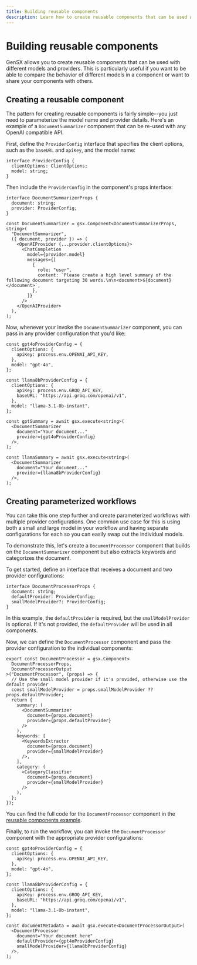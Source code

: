 ```yaml
---
title: Building reusable components
description: Learn how to create reusable components that can be used with different models and providers
---
```


# Building reusable components

GenSX allows you to create reusable components that can be used with different models and providers. This is particularly useful if you want to be able to compare the behavior of different models in a component or want to share your components with others.

## Creating a reusable component

The pattern for creating reusable components is fairly simple--you just need to parameterize the model name and provider details. Here's an example of a `DocumentSummarizer` component that can be re-used with any OpenAI compatible API.

First, define the `ProviderConfig` interface that specifies the client options, such as the `baseURL` and `apiKey`, and the model name:

```tsx
interface ProviderConfig {
  clientOptions: ClientOptions;
  model: string;
}
```

Then include the `ProviderConfig` in the component's props interface:

```tsx
interface DocumentSummarizerProps {
  document: string;
  provider: ProviderConfig;
}

const DocumentSummarizer = gsx.Component<DocumentSummarizerProps, string>(
  "DocumentSummarizer",
  ({ document, provider }) => (
    <OpenAIProvider {...provider.clientOptions}>
      <ChatCompletion
        model={provider.model}
        messages={[
          {
            role: "user",
            content: `Please create a high level summary of the following document targeting 30 words.\n\n<document>${document}</document>`,
          },
        ]}
      />
    </OpenAIProvider>
  ),
);
```

Now, whenever your invoke the `DocumentSummarizer` component, you can pass in any provider configuration that you'd like:

```tsx
const gpt4oProviderConfig = {
  clientOptions: {
    apiKey: process.env.OPENAI_API_KEY,
  },
  model: "gpt-4o",
};

const llama8bProviderConfig = {
  clientOptions: {
    apiKey: process.env.GROQ_API_KEY,
    baseURL: "https://api.groq.com/openai/v1",
  },
  model: "llama-3.1-8b-instant",
};

const gptSummary = await gsx.execute<string>(
  <DocumentSummarizer
    document="Your document..."
    provider={gpt4oProviderConfig}
  />,
);

const llamaSummary = await gsx.execute<string>(
  <DocumentSummarizer
    document="Your document..."
    provider={llama8bProviderConfig}
  />,
);
```

## Creating parameterized workflows

You can take this one step further and create parameterized workflows with multiple provider configurations. One common use case for this is using both a small and large model in your workflow and having separate configurations for each so you can easily swap out the individual models.

To demonstrate this, let's create a `DocumentProcessor` component that builds on the `DocumentSummarizer` component but also extracts keywords and categorizes the document.

To get started, define an interface that receives a document and two provider configurations:

```tsx
interface DocumentProcessorProps {
  document: string;
  defaultProvider: ProviderConfig;
  smallModelProvider?: ProviderConfig;
}
```

In this example, the `defaultProvider` is required, but the `smallModelProvider` is optional. If it's not provided, the `defaultProvider` will be used in all components.

Now, we can define the `DocumentProcessor` component and pass the provider configuration to the individual components:

```tsx
export const DocumentProcessor = gsx.Component<
  DocumentProcessorProps,
  DocumentProcessorOutput
>("DocumentProcessor", (props) => {
  // Use the small model provider if it's provided, otherwise use the default provider
  const smallModelProvider = props.smallModelProvider ?? props.defaultProvider;
  return {
    summary: (
      <DocumentSummarizer
        document={props.document}
        provider={props.defaultProvider}
      />
    ),
    keywords: [
      <KeywordsExtractor
        document={props.document}
        provider={smallModelProvider}
      />,
    ],
    category: (
      <CategoryClassifier
        document={props.document}
        provider={smallModelProvider}
      />
    ),
  };
});
```

You can find the full code for the `DocumentProcessor` component in the [reusable components example](https://github.com/gensx-inc/gensx/tree/main/examples/reusableComponents).

Finally, to run the workflow, you can invoke the `DocumentProcessor` component with the appropriate provider configurations:

```tsx
const gpt4oProviderConfig = {
  clientOptions: {
    apiKey: process.env.OPENAI_API_KEY,
  },
  model: "gpt-4o",
};

const llama8bProviderConfig = {
  clientOptions: {
    apiKey: process.env.GROQ_API_KEY,
    baseURL: "https://api.groq.com/openai/v1",
  },
  model: "llama-3.1-8b-instant",
};

const documentMetadata = await gsx.execute<DocumentProcessorOutput>(
  <DocumentProcessor
    document="Your document here"
    defaultProvider={gpt4oProviderConfig}
    smallModelProvider={llama8bProviderConfig}
  />,
);
```
